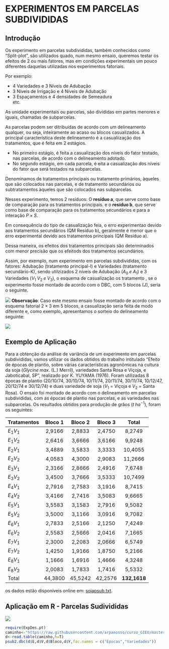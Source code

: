 # EXPERIMENTOS EM PARCELAS SUBDIVIDIDAS

## Introdução

Os experimento em parcelas subdivididas, também conhecidos como "Split-plot", são utilizados quado, num mesmo ensaio, queremos testar os efeitos de 2 ou mais fatores, mas em condições experimentais um pouco diferentes daquelas utilizadas nos experimentos fatoriais.

Por exemplo: 

  * 4 Variedades e 3 Níveis de Adubação  
  * 3 Níveis de Irrigação e 4 Níveis de Adubação  
  * 3 Espaçamentos e 4 densidades de Semeadura  
  etc.  
      
As unidade experimentais ou parcelas, são divididas em partes menores e iguais, chamadas de subparcelas. 

As parcelas podem ser ditribuídas de acordo com um delineamento qualquer, ou seja, inteiramente ao acaso ou blocos casualizados. A principal característica deste delineamento é a casualiização dos tratamentos, que é feita em 2 estágios.

  * No primeiro estágio, é feita a casualização dos níveis do fator testado, nas parcelas, de acordo com o delineamento adotado.
  * No segundo estágio, em cada parcela, é eita a casualização dos níveis do fator que será testados na subparcelas.
  
  Denominamos de tratamentos principais ou tratamento primários, àqueles que são colocados nas parcelas, e de tratamento secundários ou subtratamentos àqueles que são colocados nas subparcelas.
  
  Nesses experimento, temos 2 resíduos: O **resíduo a**, que serve como base de comparação para os tratamentos principais. e o **resíduo b**, que serve como base de comparação para os tratamentos secundários e para a interação $P \times S$.
  
  Em consequência do tipo de casualização feia, o erro experimentao devido aos tratamentos secundários (QM Resíduo b), geralmente é menor que o erro experimental devido aos tratamentos principais (QM Resíduo a).
  
  Dessa maneira, os efeitos dos tratamentos principais são determinados com menor precisão que os efeitods dos tratamentos secundários.
  
  Assim, por exemplo, num experimento em parcelas subdivididas, com os fatores: Adubação (tratamento principal-I) e Variedades (tratamento secundário-K), sendo utilzizados 2 níveis de Adubação ($A_0\; e\; A_1$) e 3 Variedades ($V_1\;V_2\;e\; V_3$), o esquema de casualização os tratamento , se o experimento fosse montado de acordo com o DBC, com 5 blocos (J), seria o seguinte.

![](psub1.png)
**Observação**: Caso este mesmo ensaio fosse montado de acordo com o esquema fatorial $2 \times 3$ em 5 blocos, a casualização seria feita de modo diferente e, como exemplo, apresentamos o sorteio do delineamento seguinte:

![](fat1.png)

## Exemplo de Aplicação

Para a obtenção da análise de variância de um experimento em parcelas subdivididas, vamos utilizar os dados obtidos do trabalho intitulado "Efeito de épocas de plantio, sobre várias características agronômicas na cultura da soja (*Glycine max*. (L.) Merril), variedades Santa Rosa e Viçoja, e Jaboticabal, SP", realizado por K. YUYAMA (1976). Foram utilizadas 8 épocas de plantio (20/10/74, 30/10/74, 10/11/74, 20/11/74, 30/11/74, 10/12/47, 20/12/74 e 30/12/74) e duas variedade de soja ($V_1$ = Viçoja e $V_2$ = Santa Rosa). O ensaio foi montado de acordo com o delineamento em parcelas subdivididas, com as épocas de plantio nas parcelas, e as variedades nas subparcelas. Os resultados obtidos para produção de grãos ($t\;ha^{-1}$), foram os seguintes:

|Tratamentos|Bloco 1|Bloco 2|Bloco 3|Total|
|:---|:---:|:---:|:---:|:---:|
|$E_1V_1$|2,9166|2,8833|2,4750|8,2749|
|$E_1V_2$|2,6416|3,6666|3,6166|9,9248|
|$E_2V_1$|3,4889|3,5833|3,3333|10,4055|
|$E_2V_2$|4,0583|4,3000|2,9083|11,2666|
|$E_3V_1$|2,3166|2,8666|2,4916|7,6748|
|$E_3V_2$|3,4500|3,7666|3,5333|10,7499|
|$E_4V_1$|2,7916|2,7583|3,1916|8,7415|
|$E_4V_2$|3,4166|2,7416|3,5083|9,6665|
|$E_5V_1$|3,5583|3,1583|2,7916|9,5082|
|$E_5V_2$|3,5000|3,1166|3,0916|9,7082|
|$E_6V_1$|2,7833|2,5166|2,1250|7,4249|
|$E_6V_2$|2,5583|2,5666|2,0416|7,1665|
|$E_7V_1$|2,3000|2,2083|2,0666|6,5749|
|$E_7V_2$|1,4250|1,9166|1,8750|5,2166|
|$E_8V_1$|1,1666|1,6916|1,4666|4,3248|
|$E_8V_2$|2,0083|1,7833|1,7416|5,5332|
|Total|44,3800|45,5242|42,2576|**132,1618**|

os dados estão disponíveis online em: [sojapsub.txt](https://raw.githubusercontent.com/arpanosso/curso_GIEU/master/dados/sojapsub.txt).

## Aplicação em R - Parcelas Sudivididas

![](R.png)
```r
require(ExpDes.pt)
caminho<-"https://raw.githubusercontent.com/arpanosso/curso_GIEU/master/dados/sojapsub.txt"
d<-read.table(caminho,h=T)
psub2.dbc(d$E,d$V,d$Bloco,d$Y,fac.names = c("Épocas","Variedades"))
```


